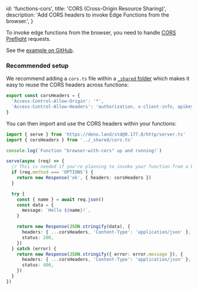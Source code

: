 
  id: 'functions-cors',
  title: 'CORS (Cross-Origin Resource Sharing)',
  description: 'Add CORS headers to invoke Edge Functions from the browser.',
}

To invoke edge functions from the browser, you need to handle [CORS Preflight](https://developer.mozilla.org/en-US/docs/Glossary/Preflight_request) requests.

See the [example on GitHub](https://github.com/supabase/supabase/blob/master/examples/edge-functions/supabase/functions/browser-with-cors/index.ts).

### Recommended setup

We recommend adding a `cors.ts` file within a [`_shared` folder](/docs/guides/functions/quickstart#organizing-your-edge-functions) which makes it easy to reuse the CORS headers across functions:

```ts cors.ts
export const corsHeaders = {
  'Access-Control-Allow-Origin': '*',
  'Access-Control-Allow-Headers': 'authorization, x-client-info, apikey, content-type',
}
```

You can then import and use the CORS headers within your functions:

```ts index.ts
import { serve } from 'https://deno.land/std@0.177.0/http/server.ts'
import { corsHeaders } from '../_shared/cors.ts'

console.log(`Function "browser-with-cors" up and running!`)

serve(async (req) => {
  // This is needed if you're planning to invoke your function from a browser.
  if (req.method === 'OPTIONS') {
    return new Response('ok', { headers: corsHeaders })
  }

  try {
    const { name } = await req.json()
    const data = {
      message: `Hello ${name}!`,
    }

    return new Response(JSON.stringify(data), {
      headers: { ...corsHeaders, 'Content-Type': 'application/json' },
      status: 200,
    })
  } catch (error) {
    return new Response(JSON.stringify({ error: error.message }), {
      headers: { ...corsHeaders, 'Content-Type': 'application/json' },
      status: 400,
    })
  }
})
```


